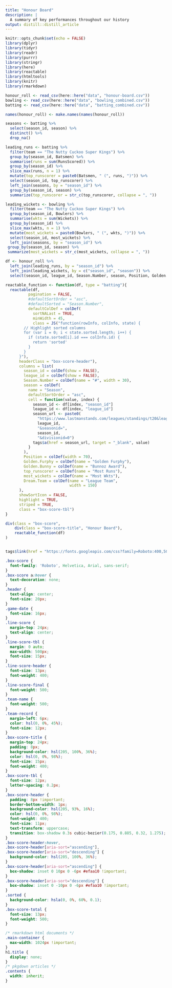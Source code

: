 ```yaml
---
title: "Honour Board"
description: |
  A summary of key performances throughout our history
output: distill::distill_article
---
```


```r
knitr::opts_chunk$set(echo = FALSE)
library(dplyr)
library(tidyr)
library(readr)
library(purrr)
library(stringr)
library(here)
library(reactable)
library(htmltools)
library(knitr)
library(rmarkdown)
```


```r
honour_roll <- read_csv(here::here("data", "honour-board.csv"))
bowling <- read_csv(here::here("data", "bowling_combined.csv"))
batting <- read_csv(here::here("data", "batting_combined.csv"))

names(honour_roll) <- make.names(names(honour_roll))
```

```r
seasons <- batting %>%
  select(season_id, season) %>% 
  distinct() %>%
  drop_na()

leading_runs <- batting %>% 
  filter(team == "The Nutty Cuckoo Super Kings") %>% 
  group_by(season_id, Batsmen) %>% 
  summarise(runs = sum(RunsScored)) %>%
  group_by(season_id) %>%
  slice_max(runs, n = 1) %>%
  mutate(top_runscorer = paste0(Batsmen, " (", runs, ")")) %>%
  select(season_id, top_runscorer) %>%
  left_join(seasons, by = "season_id") %>%
  group_by(season_id, season) %>%
  summarize(top_runscorer = str_c(top_runscorer, collapse = ", "))

leading_wickets <- bowling %>% 
  filter(team == "The Nutty Cuckoo Super Kings") %>% 
  group_by(season_id, Bowlers) %>% 
  summarise(wkts = sum(Wickets)) %>%
  group_by(season_id) %>%
  slice_max(wkts, n = 1) %>%
  mutate(most_wickets = paste0(Bowlers, " (", wkts, ")")) %>%
  select(season_id, most_wickets) %>%
  left_join(seasons, by = "season_id") %>%
 group_by(season_id, season) %>%
 summarize(most_wickets = str_c(most_wickets, collapse = ", "))

```


```r
df <- honour_roll %>%
  left_join(leading_runs, by = "season_id") %>%
  left_join(leading_wickets, by = c("season_id", "season")) %>%
  select(season_id, league_id, Season.Number, season, Position, Golden.Furphy, Golden.Bunny, top_runscorer, most_wickets, everything())
```


```r
reactable_function <- function(df, type = "batting"){
  reactable(df, 
          pagination = FALSE,
          #defaultSortOrder = "asc",
          #defaultSorted = "Season.Number",
          defaultColDef = colDef(
            sortNALast = TRUE,
            minWidth = 45,
            class = JS("function(rowInfo, colInfo, state) {
        // Highlight sorted columns
        for (var i = 0; i < state.sorted.length; i++) {
          if (state.sorted[i].id === colInfo.id) {
            return 'sorted'
          }
        }
      }"),
      headerClass = "box-score-header"),
      columns = list(      
        season_id = colDef(show = FALSE),
        league_id = colDef(show = FALSE),
        Season.Number = colDef(name = "#", width = 30),
        season = colDef(
          name = "Season",
          defaultSortOrder = "asc",
          cell = function(value, index) {
            season_id <- df[index, "season_id"]
            league_id <- df[index, "league_id"]
            season_url <- paste0(
              "https://www.lastmanstands.com/leagues/standings/t20&leagueid=",
              league_id,
              "&seasonid=",
              season_id,
              "&divisionid=0")
            tags$a(href = season_url, target = "_blank", value)
          }
        ),
        Position = colDef(width = 70),
        Golden.Furphy = colDef(name = "Golden Furphy"),
        Golden.Bunny = colDef(name = "Bunnoz Award"),
        top_runscorer = colDef(name = "Most Runs"),
        most_wickets = colDef(name = "Most Wkts"),
        Dream.Team = colDef(name = "League Team",
                            width = 150)
      ),
      showSortIcon = FALSE,
      highlight = TRUE,
      striped = TRUE,
      class = "box-score-tbl")
}
```
```r

div(class = "box-score",
    div(class = "box-score-title", "Honour Board"),
    reactable_function(df)
)


```


```r
```

```r
tags$link(href = "https://fonts.googleapis.com/css?family=Roboto:400,500&display=fallback", rel = "stylesheet")
```

```css
.box-score {
  font-family: 'Roboto', Helvetica, Arial, sans-serif;
}
.box-score a:hover {
  text-decoration: none;
}
.header {
  text-align: center;
  font-size: 20px;
}
.game-date {
  font-size: 16px;
}
.line-score {
  margin-top: 24px;
  text-align: center;
}
.line-score-tbl {
  margin: 0 auto;
  max-width: 500px;
  font-size: 15px;
}
.line-score-header {
  font-size: 13px;
  font-weight: 400;
}
.line-score-final {
  font-weight: 500;
}
.team-name {
  font-weight: 500;
}
.team-record {
  margin-left: 6px;
  color: hsl(0, 0%, 45%);
  font-size: 12px;
}
.box-score-title {
  margin-top: 24px;
  padding: 8px;
  background-color: hsl(205, 100%, 36%);
  color: hsl(0, 0%, 98%);
  font-size: 15px;
  font-weight: 400;
}
.box-score-tbl {
  font-size: 12px;
  letter-spacing: 0.2px;
}
.box-score-header {
  padding: 8px !important;
  border-bottom-width: 1px;
  background-color: hsl(205, 93%, 16%);
  color: hsl(0, 0%, 98%);
  font-weight: 400;
  font-size: 11px;
  text-transform: uppercase;
  transition: box-shadow 0.3s cubic-bezier(0.175, 0.885, 0.32, 1.275);
}
.box-score-header:hover,
.box-score-header[aria-sort="ascending"],
.box-score-header[aria-sort="descending"] {
  background-color: hsl(205, 100%, 36%);
}
.box-score-header[aria-sort="ascending"] {
  box-shadow: inset 0 10px 0 -6px #efaa10 !important;
}
.box-score-header[aria-sort="descending"] {
  box-shadow: inset 0 -10px 0 -6px #efaa10 !important;
}
.sorted {
  background-color: hsla(0, 0%, 60%, 0.1);
}
.box-score-total {
  font-size: 13px;
  font-weight: 500;
}
```

```css
/* rmarkdown html documents */
.main-container {
  max-width: 1024px !important;
}
h1.title {
  display: none;
}
/* pkgdown articles */
.contents {
  width: inherit;
}
```

